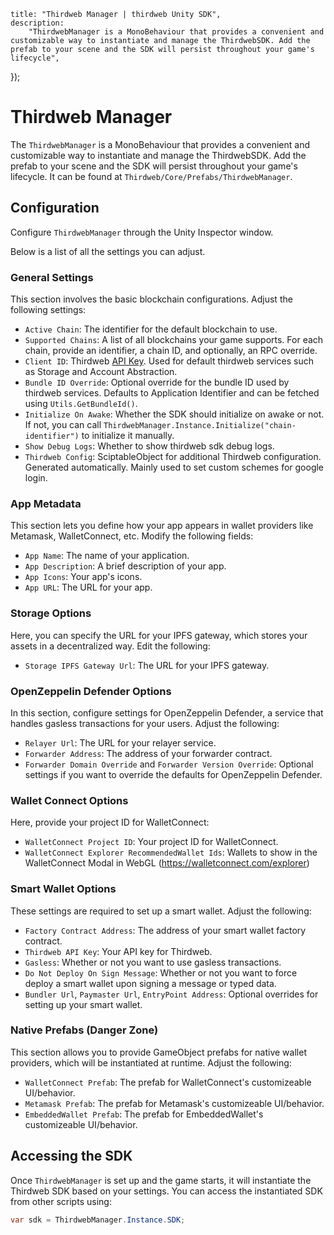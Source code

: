 
	title: "Thirdweb Manager | thirdweb Unity SDK",
	description:
		"ThirdwebManager is a MonoBehaviour that provides a convenient and customizable way to instantiate and manage the ThirdwebSDK. Add the prefab to your scene and the SDK will persist throughout your game's lifecycle",
});

# Thirdweb Manager

The `ThirdwebManager` is a MonoBehaviour that provides a convenient and customizable way to instantiate and manage the ThirdwebSDK. Add the prefab to your scene and the SDK will persist throughout your game's lifecycle. It can be found at `Thirdweb/Core/Prefabs/ThirdwebManager`.

<DocImage src={thirdwebManager} className="w-[600px]" />

## Configuration

Configure `ThirdwebManager` through the Unity Inspector window.

Below is a list of all the settings you can adjust.

### General Settings

This section involves the basic blockchain configurations. Adjust the following settings:

- `Active Chain`: The identifier for the default blockchain to use.
- `Supported Chains`: A list of all blockchains your game supports. For each chain, provide an identifier, a chain ID, and optionally, an RPC override.
- `Client ID`: Thirdweb [API Key](https://thirdweb.com/create-api-key). Used for default thirdweb services such as Storage and Account Abstraction.
- `Bundle ID Override`: Optional override for the bundle ID used by thirdweb services. Defaults to Application Identifier and can be fetched using `Utils.GetBundleId()`.
- `Initialize On Awake`: Whether the SDK should initialize on awake or not. If not, you can call `ThirdwebManager.Instance.Initialize("chain-identifier")` to initialize it manually.
- `Show Debug Logs`: Whether to show thirdweb sdk debug logs.
- `Thirdweb Config`: SciptableObject for additional Thirdweb configuration. Generated automatically. Mainly used to set custom schemes for google login.

### App Metadata

This section lets you define how your app appears in wallet providers like Metamask, WalletConnect, etc. Modify the following fields:

- `App Name`: The name of your application.
- `App Description`: A brief description of your app.
- `App Icons`: Your app's icons.
- `App URL`: The URL for your app.

### Storage Options

Here, you can specify the URL for your IPFS gateway, which stores your assets in a decentralized way. Edit the following:

- `Storage IPFS Gateway Url`: The URL for your IPFS gateway.

### OpenZeppelin Defender Options

In this section, configure settings for OpenZeppelin Defender, a service that handles gasless transactions for your users. Adjust the following:

- `Relayer Url`: The URL for your relayer service.
- `Forwarder Address`: The address of your forwarder contract.
- `Forwarder Domain Override` and `Forwarder Version Override`: Optional settings if you want to override the defaults for OpenZeppelin Defender.

### Wallet Connect Options

Here, provide your project ID for WalletConnect:

- `WalletConnect Project ID`: Your project ID for WalletConnect.
- `WalletConnect Explorer RecommendedWallet Ids`: Wallets to show in the WalletConnect Modal in WebGL (https://walletconnect.com/explorer)

### Smart Wallet Options

These settings are required to set up a smart wallet. Adjust the following:

- `Factory Contract Address`: The address of your smart wallet factory contract.
- `Thirdweb API Key`: Your API key for Thirdweb.
- `Gasless`: Whether or not you want to use gasless transactions.
- `Do Not Deploy On Sign Message`: Whether or not you want to force deploy a smart wallet upon signing a message or typed data.
- `Bundler Url`, `Paymaster Url`, `EntryPoint Address`: Optional overrides for setting up your smart wallet.

### Native Prefabs (Danger Zone)

This section allows you to provide GameObject prefabs for native wallet providers, which will be instantiated at runtime. Adjust the following:

- `WalletConnect Prefab`: The prefab for WalletConnect's customizeable UI/behavior.
- `Metamask Prefab`: The prefab for Metamask's customizeable UI/behavior.
- `EmbeddedWallet Prefab`: The prefab for EmbeddedWallet's customizeable UI/behavior.

## Accessing the SDK

Once `ThirdwebManager` is set up and the game starts, it will instantiate the Thirdweb SDK based on your settings. You can access the instantiated SDK from other scripts using:

```csharp
var sdk = ThirdwebManager.Instance.SDK;
```
